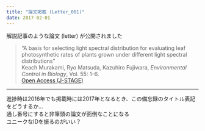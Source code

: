 ```yaml
---
title: "論文掲載 (Letter_001)"
date: 2017-02-01
---
```


解説記事のような論文 (letter) が公開されました  

> “A basis for selecting light spectral distribution for evaluating leaf photosynthetic rates of plants grown under different light spectral distributions”  
> Keach Murakami, Ryo Matsuda, Kazuhiro Fujiwara, *Environmental Control in Biology*, Vol. 55: 1--6.  
> [Open Access (J-STAGE)](https://www.jstage.jst.go.jp/article/ecb/55/1/55_1/_article)  

---- 

進捗時は2016年でも掲載時には2017年となるとき、この備忘録のタイトル表記をどうするか...  
通し番号にすると非筆頭の論文が面倒なことになる  
ユニークなIDを振るのがいい？